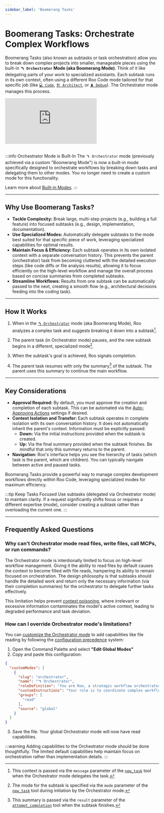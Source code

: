 ```yaml
---
sidebar_label: 'Boomerang Tasks'
---
```


# Boomerang Tasks: Orchestrate Complex Workflows

Boomerang Tasks (also known as subtasks or task orchestration) allow you to break down complex projects into smaller, manageable pieces using the built-in **`🪃 Orchestrator` Mode (aka Boomerang Mode)**. Think of it like delegating parts of your work to specialized assistants. Each subtask runs in its own context, often using a different Roo Code mode tailored for that specific job (like [`💻 Code`](/basic-usage/using-modes#code-mode-default), [`🏗️ Architect`](/basic-usage/using-modes#architect-mode), or [`🪲 Debug`](/basic-usage/using-modes#debug-mode)). The Orchestrator mode manages this process.

<div style={{ position: 'relative', paddingBottom: '56.25%', height: 0, overflow: 'hidden' }}>
  <iframe
    src="https://www.youtube.com/embed/RX862U09fnE"
    style={{
      position: 'absolute',
      top: 0,
      left: 0,
      width: '100%',
      height: '100%',
    }}
    frameBorder="0"
    allow="autoplay; encrypted-media"
    allowFullScreen
  ></iframe>
</div>

<br />

:::info Orchestrator Mode is Built-In
The `🪃 Orchestrator` mode (previously achieved via a custom "Boomerang Mode") is now a built-in mode specifically designed to orchestrate workflows by breaking down tasks and delegating them to other modes. You no longer need to create a custom mode for this functionality.

Learn more about [Built-in Modes](/basic-usage/using-modes#built-in-modes).
:::

---

## Why Use Boomerang Tasks?

-   **Tackle Complexity:** Break large, multi-step projects (e.g., building a full feature) into focused subtasks (e.g., design, implementation, documentation).
-   **Use Specialized Modes:** Automatically delegate subtasks to the mode best suited for that specific piece of work, leveraging specialized capabilities for optimal results.
-   **Maintain Focus & Efficiency:** Each subtask operates in its own isolated context with a separate conversation history. This prevents the parent (orchestrator) task from becoming cluttered with the detailed execution steps (like code diffs or file analysis results), allowing it to focus efficiently on the high-level workflow and manage the overall process based on concise summaries from completed subtasks.
-   **Streamline Workflows:** Results from one subtask can be automatically passed to the next, creating a smooth flow (e.g., architectural decisions feeding into the coding task).

---

## How It Works

1.  When in the [`🪃 Orchestrator`](/basic-usage/using-modes#orchestrator-mode-aka-boomerang-mode) mode (aka Boomerang Mode), Roo analyzes a complex task and suggests breaking it down into a subtask[^1].

2.  The parent task (in Orchestrator mode) pauses, and the new subtask begins in a different, specialized mode[^2].
3.  When the subtask's goal is achieved, Roo signals completion.
4.  The parent task resumes with only the summary[^3] of the subtask. The parent uses this summary to continue the main workflow.

---

## Key Considerations

-   **Approval Required:** By default, you must approve the creation and completion of each subtask. This can be automated via the [Auto-Approving Actions](/features/auto-approving-actions#subtasks) settings if desired.
-   **Context Isolation and Transfer:** Each subtask operates in complete isolation with its own conversation history. It does not automatically inherit the parent's context. Information must be explicitly passed:
    *   **Down:** Via the initial instructions provided when the subtask is created.
    *   **Up:** Via the final summary provided when the subtask finishes. Be mindful that only this summary returns to the parent.
-   **Navigation:** Roo's interface helps you see the hierarchy of tasks (which task is the parent, which are children). You can typically navigate between active and paused tasks.

Boomerang Tasks provide a powerful way to manage complex development workflows directly within Roo Code, leveraging specialized modes for maximum efficiency.

:::tip Keep Tasks Focused
Use subtasks (delegated via Orchestrator mode) to maintain clarity. If a request significantly shifts focus or requires a different expertise (mode), consider creating a subtask rather than overloading the current one.
:::

---

## Frequently Asked Questions

### Why can't Orchestrator mode read files, write files, call MCPs, or run commands?

The Orchestrator mode is intentionally limited to focus on high-level workflow management. Giving it the ability to read files by default causes the context to become filled with file reads, hampering its ability to remain focused on orchestration. The design philosophy is that subtasks should handle the detailed work and return only the necessary information (via their completion summaries) for the orchestrator to delegate further tasks effectively.

This limitation helps prevent [context poisoning](/advanced-usage/context-poisoning), where irrelevant or excessive information contaminates the model's active context, leading to degraded performance and task deviation.

### How can I override Orchestrator mode's limitations?

You can [customize the Orchestrator mode](/features/custom-modes) to add capabilities like file reading by following the [configuration precedence](/features/custom-modes#configuration-precedence) system:

1. Open the Command Palette and select **"Edit Global Modes"**
2. Copy and paste this configuration:

```json
{
  "customModes": [
    {
      "slug": "orchestrator",
      "name": "🪃 Orchestrator",
      "roleDefinition": "You are Roo, a strategic workflow orchestrator who coordinates complex tasks by delegating them to appropriate specialized modes. You have a comprehensive understanding of each mode's capabilities and limitations, allowing you to effectively break down complex problems into discrete tasks that can be solved by different specialists.",
      "customInstructions": "Your role is to coordinate complex workflows by delegating tasks to specialized modes. As an orchestrator, you should:\n\n1. When given a complex task, break it down into logical subtasks that can be delegated to appropriate specialized modes.\n\n2. For each subtask, use the `new_task` tool to delegate. Choose the most appropriate mode for the subtask's specific goal and provide comprehensive instructions in the `message` parameter. These instructions must include:\n    *   All necessary context from the parent task or previous subtasks required to complete the work.\n    *   A clearly defined scope, specifying exactly what the subtask should accomplish.\n    *   An explicit statement that the subtask should *only* perform the work outlined in these instructions and not deviate.\n    *   An instruction for the subtask to signal completion by using the `attempt_completion` tool, providing a concise yet thorough summary of the outcome in the `result` parameter, keeping in mind that this summary will be the source of truth used to keep track of what was completed on this project. \n    *   A statement that these specific instructions supersede any conflicting general instructions the subtask's mode might have.\n\n3. Track and manage the progress of all subtasks. When a subtask is completed, analyze its results and determine the next steps.\n\n4. Help the user understand how the different subtasks fit together in the overall workflow. Provide clear reasoning about why you're delegating specific tasks to specific modes.\n\n5. When all subtasks are completed, synthesize the results and provide a comprehensive overview of what was accomplished.\n\n6. Ask clarifying questions when necessary to better understand how to break down complex tasks effectively.\n\n7. Suggest improvements to the workflow based on the results of completed subtasks.\n\nUse subtasks to maintain clarity. If a request significantly shifts focus or requires a different expertise (mode), consider creating a subtask rather than overloading the current one.",
      "groups": [
        "read"
      ],
      "source": "global"
    }
  ]
}
```

3. Save the file. Your global Orchestrator mode will now have read capabilities.

:::warning
Adding capabilities to the Orchestrator mode should be done thoughtfully. The limited default capabilities help maintain focus on orchestration rather than implementation details.
:::


[^1]: This context is passed via the `message` parameter of the [`new_task`](/advanced-usage/available-tools/new-task) tool when the Orchestrator mode delegates the task.
[^2]: The mode for the subtask is specified via the `mode` parameter of the [`new_task`](/advanced-usage/available-tools/new-task) tool during initiation by the Orchestrator mode.
[^3]: This summary is passed via the `result` parameter of the [`attempt_completion`](/advanced-usage/available-tools/attempt-completion) tool when the subtask finishes.